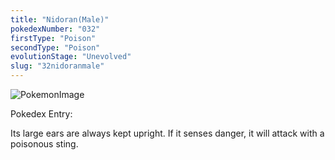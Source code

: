 ```yaml
---
title: "Nidoran(Male)"
pokedexNumber: "032"
firstType: "Poison"
secondType: "Poison"
evolutionStage: "Unevolved"
slug: "32nidoranmale"
---
```


![PokemonImage](https://archives.bulbagarden.net/media/upload/thumb/8/8c/0032Nidoran.png/140px-0032Nidoran.png)

Pokedex Entry:

Its large ears are always kept upright. If it senses danger, it will attack with a poisonous sting.
